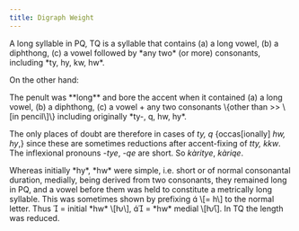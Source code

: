```yaml
---
title: Digraph Weight
---
```


<Aside type="quote" title="PE19/60">A long syllable in PQ, TQ is a syllable that contains (a) a long vowel, (b) a diphthong, (c) a vowel followed by *any two* (or more) consonants, including *ty, hy, kw, hw*.</Aside>

On the other hand:

<Aside type="quote" title="PE19/65 (ft. 166)">
The penult was **long** and bore the accent when it contained (a) a long vowel, (b) a diphthong, (c) a vowel + any two consonants \{other than &gt;&gt; \[in pencil\]\} including originally *ty-, q, hw, hy*.

The only places of doubt are therefore in cases of *ty, q* \{occas\[ionally\] *hw, hy*,\} since these are sometimes reductions after accent-fixing of *tty, kkw*. The inflexional pronouns -*tye*, -*qe* are short. So *kàritye*, *kàriqe*.
</Aside>

<Aside type="quote" title="PE19/88">Whereas initially *hy*, *hw* were simple, i.e. short or of normal consonantal duration, medially, being derived from two consonants, they remained long in PQ, and a vowel before them was held to constitute a metrically long syllable. This was sometimes shown by prefixing <span class="tengwar"></span> \[= h\] to the normal letter. Thus <span class="tengwar"></span> = initial *hw* \[ƕ\], <span class="tengwar"></span> = *hw* medial \[ƕ̄\]. In TQ the length was reduced.</Aside>